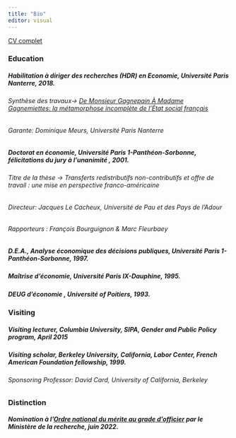 ```yaml
---
title: "Bio"
editor: visual
---
```


[CV complet](pdf/CV2023FR.pdf)

### Education

##### Habilitation à diriger des recherches (HDR) en Economie, Université Paris Nanterre, 2018.

###### Synthèse des travaux-\> [*De Monsieur Gagnepain À Madame Gagnemiettes: la métamorphose incomplète de l'État social français*](pdf/hdr.pdf)

###### Garante: Dominique Meurs, Université Paris Nanterre

##### Doctorat en économie, Université [P]{.smallcaps}aris 1-Panthéon-Sorbonne, félicitations du jury à l'unanimité , 2001.

###### Titre de la thèse -\> *Transferts redistributifs non-contributifs et offre de travail : une mise en perspective franco-américaine*

###### Directeur: Jacques Le Cacheux, Université de Pau et des Pays de l'Adour

###### Rapporteurs : François Bourguignon & Marc Fleurbaey

##### D.E.A*.*, *Analyse économique des décisions publiques*, Université [P]{.smallcaps}aris 1-Panthéon-Sorbonne, 1997.

##### Maîtrise d'économie, Université [P]{.smallcaps}aris IX-Dauphine, 1995.

##### DEUG d'économie , Université of Poitiers, 1993.

### Visiting

##### **Visiting lecturer**, Columbia University, SIPA, Gender and Public Policy program, April 2015

##### **Visiting scholar**, Berkeley University, California, Labor Center, French American Foundation fellowship, 1999.

###### Sponsoring Professor: David Card, University of California, Berkeley

### Distinction

##### Nomination à l'[*Ordre national du mérite au grade d'officier*](https://www.legifrance.gouv.fr/download/pdf?id=X0QfZD-fjFwioCVXeXUoODg8dfuYLobMvhwak3XtkyQ=) par le Ministère de la recherche, juin 2022.

 

 

